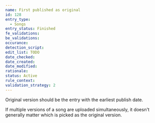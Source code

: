 ```yaml
---
name: First published as original
id: 128
entry_type:
  - Songs
entry_status: Finished
fe_validations:
be_validations:
occurance:
detection_script:
edit_list: TODO
date_checked:
date_created:
date_modified:
rationale:
status: Active
rule_context:
validation_strategy: 2
---
```

Original version should be the entry with the earliest publish date.

If multiple versions of a song are uploaded simultaneously, it doesn't generally matter which is picked as the original version.